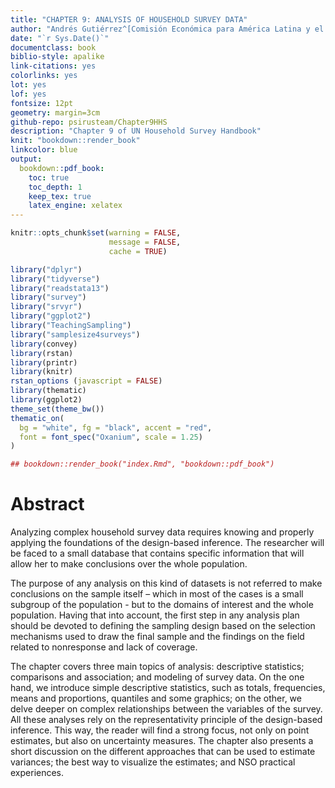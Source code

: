 ```yaml
---
title: "CHAPTER 9: ANALYSIS OF HOUSEHOLD SURVEY DATA"
author: "Andrés Gutiérrez^[Comisión Económica para América Latina y el Caribe (CEPAL) -  andres.gutierrez@cepal.org], Pedro Luis do Nascimento Silva^[SCIENCE, pedronsilva@gmail.com]"
date: "`r Sys.Date()`"
documentclass: book
biblio-style: apalike
link-citations: yes
colorlinks: yes
lot: yes
lof: yes
fontsize: 12pt
geometry: margin=3cm
github-repo: psirusteam/Chapter9HHS
description: "Chapter 9 of UN Household Survey Handbook"
knit: "bookdown::render_book"
linkcolor: blue
output: 
  bookdown::pdf_book:
    toc: true
    toc_depth: 1
    keep_tex: true
    latex_engine: xelatex
---
```



```r
knitr::opts_chunk$set(warning = FALSE, 
                      message = FALSE,
                      cache = TRUE)

library("dplyr")
library("tidyverse")
library("readstata13") 
library("survey")
library("srvyr")
library("ggplot2")
library("TeachingSampling")
library("samplesize4surveys")
library(convey)
library(rstan)
library(printr)
library(knitr)
rstan_options (javascript = FALSE)
library(thematic)
library(ggplot2) 
theme_set(theme_bw())
thematic_on(
  bg = "white", fg = "black", accent = "red",
  font = font_spec("Oxanium", scale = 1.25)
)

## bookdown::render_book("index.Rmd", "bookdown::pdf_book")
```

# Abstract {-}

Analyzing complex household survey data requires knowing and properly applying the foundations of the design-based inference. The researcher will be faced to a small database that contains specific information that will allow her to make conclusions over the whole population. 

The purpose of any analysis on this kind of datasets is not referred to make conclusions on the sample itself – which in most of the cases is a small subgroup of the population - but to the domains of interest and the whole population. Having that into account, the first step in any analysis plan should be devoted to defining the sampling design based on the selection mechanisms used to draw the final sample and the findings on the field related to nonresponse and lack of coverage. 

The chapter covers three main topics of analysis: descriptive statistics; comparisons and association; and modeling of survey data. On the one hand, we introduce simple descriptive statistics, such as totals, frequencies, means and proportions, quantiles and some graphics; on the other, we delve deeper on complex relationships between the variables of the survey. All these analyses rely on the representativity principle of the design-based inference. This way, the reader will find a strong focus, not only on point estimates, but also on uncertainty measures. The chapter also presents a short discussion on the different approaches that can be used to estimate variances; the best way to visualize the estimates; and NSO practical experiences.